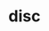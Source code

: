 # disc


<ul className="grid grid-cols-1 md:grid-cols-2 lg:grid-cols-3 xl:grid-cols-4 gap-4 -ml-6">
<ReferenceCard
    title="Mover"
    description="Scrape data for top etf movers."
    url="/sdk/reference/etf/disc/mover"
    chevron={false}
/>
</ul>
